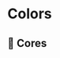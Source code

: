 
# Colors

<Meta title="🎨 Colors" />

## 🎨 Cores

<ColorPalette>
<ColorItem 
  title="background" 
  colors={{
    BgLight: '#FFF',
    BgEscuro: '#F8F8F8',
    BgDisabled: '#EFEFEF'
  }}
/>
</ColorPalette>